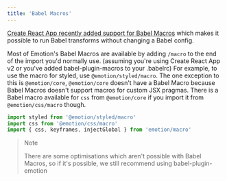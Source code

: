 ```yaml
---
title: 'Babel Macros'
---
```


[Create React App recently added support for Babel Macros](https://reactjs.org/blog/2018/10/01/create-react-app-v2.html) which makes it possible to run Babel transforms without changing a Babel config.

Most of Emotion's Babel Macros are available by adding `/macro` to the end of the import you'd normally use. (assuming you're using Create React App v2 or you've added babel-plugin-macros to your .babelrc) For example, to use the macro for styled, use `@emotion/styled/macro`. The one exception to this is `@emotion/core`, `@emotion/core` doesn't have a Babel Macro because Babel Macros doesn't support macros for custom JSX pragmas. There is a Babel macro available for `css` from `@emotion/core` if you import it from `@emotion/css/macro` though.

```jsx
import styled from '@emotion/styled/macro'
import css from '@emotion/css/macro'
import { css, keyframes, injectGlobal } from 'emotion/macro'
```

> Note
>
> There are some optimisations which aren't possible with Babel Macros, so if it's possible, we still recommend using babel-plugin-emotion
